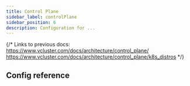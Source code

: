 ```yaml
---
title: Control Plane
sidebar_label: controlPlane
sidebar_position: 6
description: Configuration for ...
---
```



{/*
Links to previous docs:
https://www.vcluster.com/docs/architecture/control_plane/
https://www.vcluster.com/docs/architecture/control_plane/k8s_distros
*/}

## Config reference

<ControlPlane />